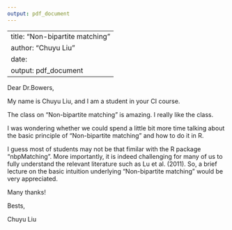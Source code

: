 ```yaml
---
output: pdf_document
---
```

---
title: "Non-bipartite matching"
author: "Chuyu Liu"
date: \today
output: pdf_document
---
Dear Dr.Bowers, 

My name is Chuyu Liu, and I am a student in your CI course. 

The class on "Non-bipartite matching" is amazing. I really like the class. 

I was wondering whether we could spend a little bit more time talking about the basic principle of "Non-bipartite matching" and how to do it in R. 

I guess most of students may not be that fimilar with the R package "nbpMatching". More importantly, it is indeed challenging for many of us to fully understand the relevant literature such as Lu et al. (2011). So, a brief lecture on the basic intuition underlying "Non-bipartite matching" would be very appreciated. 

Many thanks!

Bests,

Chuyu Liu




